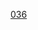 {{整数
| nav_pre = Category:名数
| list name = [[:分類:名数|:分類:名数]]
| list = {{Numbers digits|36|namespace=:Category:名数}}
| num=36
}}
[[Category:名數|036]]